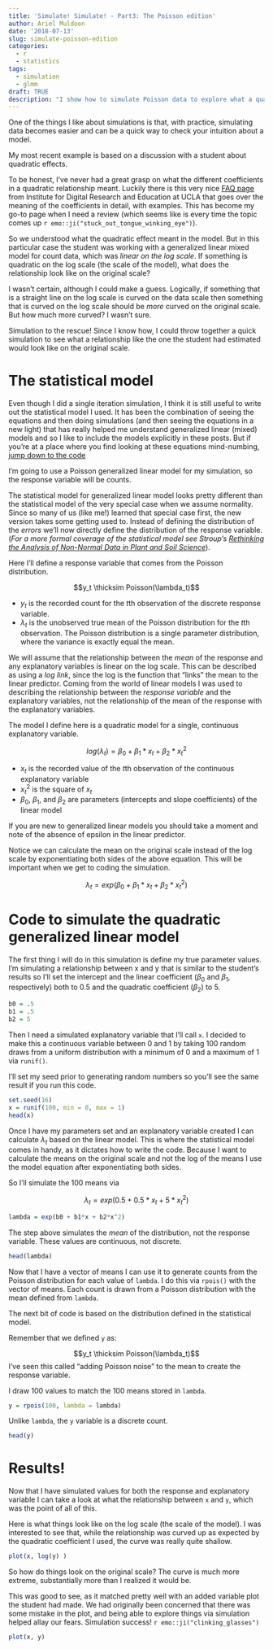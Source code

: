 ```yaml
---
title: 'Simulate! Simulate! - Part3: The Poisson edition'
author: Ariel Muldoon
date: '2018-07-13'
slug: simulate-poisson-edition
categories:
  - r
  - statistics
tags:
  - simulation
  - glmm
draft: TRUE
description: "I show how to simulate Poisson data to explore what a quadratic relationship looks like on the scale of the data when fitting a generalized linear model with a log link."
---
```


One of the things I like about simulations is that, with practice, simulating data becomes easier and can be a quick way to check your intuition about a model.  

My most recent example is based on a discussion with a student about quadratic effects.

To be honest, I've never had a great grasp on what the different coefficients in a quadratic relationship meant.  Luckily there is this very nice [FAQ page](https://stats.idre.ucla.edu/other/mult-pkg/faq/general/faqhow-do-i-interpret-the-sign-of-the-quadratic-term-in-a-polynomial-regression/) from Institute for Digital Research and Education at UCLA that goes over the meaning of the coefficients in detail, with examples.  This has become my go-to page when I need a review (which seems like is every time the topic comes up `r emo::ji("stuck_out_tongue_winking_eye")`).  

So we understood what the quadratic effect meant in the model.  But in this particular case the student was working with a generalized linear mixed model for count data, which was *linear on the log scale*.  If something is quadratic on the log scale (the scale of the model), what does the relationship look like on the original scale?

I wasn't certain, although I could make a guess.  Logically, if something that is a straight line on the log scale is curved on the data scale then something that is curved on the log scale should be *more* curved on the original scale.  But how much more curved?  I wasn't sure.

Simulation to the rescue!  Since I know how, I could throw together a quick simulation to see what a relationship like the one the student had estimated would look like on the original scale.     

# The statistical model

Even though I did a single iteration simulation, I think it is still useful to write out the statistical model I used.  It has been the combination of seeing the equations and then doing simulations (and then seeing the equations in a new light) that has really helped me understand generalized linear (mixed) models and so I like to include the models explicitly in these posts.  But if you're at a place where you find looking at these equations mind-numbing, [jump down to the code](#code-to-simulate-the-quadratic-generalized-linear-model)

I'm going to use a Poisson generalized linear model for my simulation, so the response variable will be counts.

The statistical model for generalized linear model looks pretty different than the statistical model of the very special case when we assume normality.  Since so many of us (like me!) learned that special case first, the new version takes some getting used to.  Instead of defining the distribution of the *errors* we'll now directly define the distribution of the response variable.  (*For a more formal coverage of the statistical model see Stroup's [Rethinking the Analysis of Non-Normal Data in Plant and Soil Science](http://lira.pro.br/wordpress/wp-content/uploads/2015/06/stroup-2015.pdf)*).

Here I'll define a response variable that comes from the Poisson distribution.

$$y_t \thicksim Poisson(\lambda_t)$$  

+ $y_t$ is the recorded count for the $t$th observation of the discrete response variable.  
+ $\lambda_t$ is the unobserved true mean of the Poisson distribution for the $t$th observation.  The Poisson distribution is a single parameter distribution, where the variance is exactly equal the mean.

We will assume that the relationship between the *mean* of the response and any explanatory variables is linear on the log scale.  This can be described as using a *log link*, since the log is the function that "links" the mean to the linear predictor.  Coming from the world of linear models I was used to describing the relationship between the *response variable* and the explanatory variables, not the relationship of the mean of the response with the explanatory variables.

The model I define here is a quadratic model for a single, continuous explanatory variable.

$$log(\lambda_t) = \beta_0 + \beta_1*x_t + \beta_2*x^2_t$$  

+ $x_t$ is the recorded value of the $t$th observation of the continuous explanatory variable  
+ $x^2_t$ is the square of $x_t$  
+ $\beta_0$, $\beta_1$, and $\beta_2$ are parameters (intercepts and slope coefficients) of the linear model  

If you are new to generalized linear models you should take a moment and note of the absence of epsilon in the linear predictor.

Notice we can calculate the mean on the original scale instead of the log scale by exponentiating both sides of the above equation.  This will be important when we get to coding the simulation.

$$\lambda_t = exp(\beta_0 + \beta_1*x_t + \beta_2*x^2_t)$$

# Code to simulate the quadratic generalized linear model

The first thing I will do in this simulation is define my true parameter values.  I'm simulating a relationship between x and y that is similar to the student's results so I'll set the intercept and the linear coefficient ($\beta_0$ and $\beta_1$, respectively) both to 0.5 and the quadratic coefficient ($\beta_2$) to 5.   

```r
b0 = .5
b1 = .5
b2 = 5
```

Then I need a simulated explanatory variable that I'll call `x`.  I decided to make this a continuous variable between 0 and 1 by taking 100 random draws from a uniform distribution with a minimum of 0 and a maximum of 1 via `runif()`.

I'll set my seed prior to generating random numbers so you'll see the same result if you run this code.

```r
set.seed(16)
x = runif(100, min = 0, max = 1)
head(x)
```

Once I have my parameters set and an explanatory variable created I can calculate $\lambda_t$ based on the linear model.  This is where the statistical model comes in handy, as it dictates how to write the code.  Because I want to calculate the means on the original scale and not the log of the means I use the model equation after exponentiating both sides.

So I'll simulate the 100 means via

$$\lambda_t = exp(0.5 + 0.5*x_t + 5*x^2_t)$$
```r
lambda = exp(b0 + b1*x + b2*x^2)
```

The step above simulates the *mean* of the distribution, not the response variable.  These values are continuous, not discrete.

```r
head(lambda)
```

Now that I have a vector of means I can use it to generate counts from the Poisson distribution for each value of `lambda`.  I do this via `rpois()` with the vector of means.  Each count is drawn from a Poisson distribution with the mean defined from `lambda`. 

The next bit of code is based on the distribution defined in the statistical model.  

Remember that we defined `y` as: 

$$y_t \thicksim Poisson(\lambda_t)$$
I've seen this called "adding Poisson noise" to the mean to create the response variable.

I draw 100 values to match the 100 means stored in `lambda`.

```r
y = rpois(100, lambda = lambda) 
```

Unlike `lambda`, the `y` variable is a discrete count.

```r
head(y)
```

# Results!

Now that I have simulated values for both the response and explanatory variable I can take a look at what the relationship between `x` and `y`, which was the point of all of this.    

Here is what things look like on the log scale (the scale of the model).  I was interested to see that, while the relationship was curved up as expected by the quadratic coefficient I used, the curve was really quite shallow.
 
```r
plot(x, log(y) )
```

So how do things look on the original scale?  The curve is much more extreme, substantially more than I realized it would be.  

This was good to see, as it matched pretty well with an added variable plot the student had made.  We had originally been concerned that there was some mistake in the plot, and being able to explore things via simulation helped allay our fears.  Simulation success! `r emo::ji("clinking_glasses")`

```r
plot(x, y)
```

